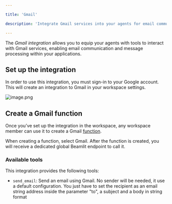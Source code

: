 ```yaml
---

title: 'Gmail'

description: 'Integrate Gmail services into your agents for email communication capabilities.'

---
```


The *Gmail integration* allows you to equip your agents with tools to interact with Gmail services, enabling email communication and message processing within your applications.

## Set up the integration

In order to use this integration, you must sign-in to your Google account. This will create an integration to Gmail in your workspace settings.

![image.png](Gmail/image.png)

## Create a Gmail function

Once you’ve set up the integration in the workspace, any workspace member can use it to create a Gmail [function](../Functions/Overview).

When creating a function, select Gmail. After the function is created, you will receive a dedicated global Beamlit endpoint to call it.

### Available tools

This integration provides the following tools:

- `send_email`: Send an email using Gmail. No sender will be needed, it use a default configuration. You just have to set the recipient as an email string address inside the parameter "to", a subject and a body in string format